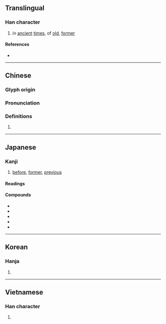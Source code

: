 {{character info/new}}
==Translingual==

===Han character===
{{Han char|rn=72|rad=日|as=17|sn=21|four=60732|canj=AYRV|ids=⿱日襄}}

# in [[ancient]] [[times]], of [[old]], [[former]]

====References====
* {{Han ref|kx=0501.370|dkj=14258|dj=0872.110|hdz=21542.040|uh=66E9|ud=26345|bh=C4E4|bd=50404}}

----

==Chinese==
{{zh-forms}}

===Glyph origin===
{{Han etym}}

===Pronunciation===
{{zh-pron
|m=nǎng
|c=nong5
|mc=y
|oc=y
|ma=
|cat=a
}}

===Definitions===
{{zh-hanzi}}

# {{rfdef|lang=zh}}

----

==Japanese==

===Kanji===
{{ja-kanji|grade=|rs=日17}}

# [[before]], [[former]], [[previous]]

====Readings====
{{ja-readings
|goon=のう<なう
|kanon=どう<だう
|kun=さき-, さき-に
}}

====Compounds====
* {{ja-r|曩時|のうじ}}
* {{ja-r|曩日|のうじつ}}
* {{ja-r|曩昔|のうせき}}
* {{ja-r|曩祖|のうそ}}
* {{ja-r|曩莫|のうまく}}

----

==Korean==

===Hanja===
{{ko-hanja|hangeul=낭|eumhun=|rv=nang|mr=nang|y=nang}}

# {{defn|lang=ko|sort=日17}}

----

==Vietnamese==

===Han character===
{{vi-readings|rs=日17|hanviet=nán}}

# {{defn|lang=vi|sort=日17}}